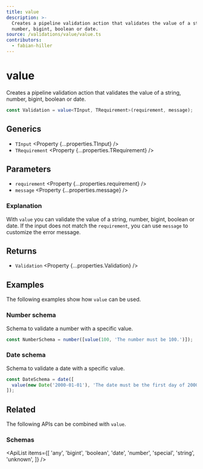 ```yaml
---
title: value
description: >-
  Creates a pipeline validation action that validates the value of a string,
  number, bigint, boolean or date.
source: /validations/value/value.ts
contributors:
  - fabian-hiller
---
```



# value

Creates a pipeline validation action that validates the value of a string, number, bigint, boolean or date.

```ts
const Validation = value<TInput, TRequirement>(requirement, message);
```

## Generics

- `TInput` <Property {...properties.TInput} />
- `TRequirement` <Property {...properties.TRequirement} />

## Parameters

- `requirement` <Property {...properties.requirement} />
- `message` <Property {...properties.message} />

### Explanation

With `value` you can validate the value of a string, number, bigint, boolean or date. If the input does not match the `requirement`, you can use `message` to customize the error message.

## Returns

- `Validation` <Property {...properties.Validation} />

## Examples

The following examples show how `value` can be used.

### Number schema

Schema to validate a number with a specific value.

```ts
const NumberSchema = number([value(100, 'The number must be 100.')]);
```

### Date schema

Schema to validate a date with a specific value.

```ts
const DateSchema = date([
  value(new Date('2000-01-01'), 'The date must be the first day of 2000.'),
]);
```

## Related

The following APIs can be combined with `value`.

### Schemas

<ApiList
  items={[
    'any',
    'bigint',
    'boolean',
    'date',
    'number',
    'special',
    'string',
    'unknown',
  ]}
/>
